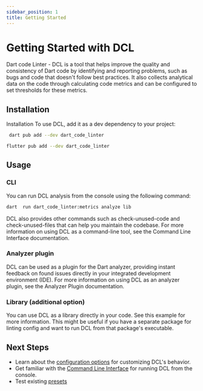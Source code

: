 ```yaml
---
sidebar_position: 1
title: Getting Started
---
```


# Getting Started with DCL


Dart code Linter - DCL is a tool that helps improve the quality and consistency of Dart code by identifying and reporting problems, such as bugs and code that doesn't follow best practices. It also collects analytical data on the code through calculating code metrics and can be configured to set thresholds for these metrics.

## Installation
Installation
To use DCL, add it as a dev dependency to your project:

<Tabs>
  <TabItem value="dart" label="Dart" default>

```sh
 dart pub add --dev dart_code_linter
```

</TabItem>
  <TabItem value="flutter" label="Flutter">

```sh
flutter pub add --dev dart_code_linter
```

</TabItem>

</Tabs>



## Usage
### CLI

You can run DCL analysis from the console using the following command:

```sh
dart  run dart_code_linter:metrics analyze lib 
```

DCL also provides other commands such as check-unused-code and check-unused-files that can help you maintain the codebase. For more information on using DCL as a command-line tool, see the Command Line Interface documentation.
### Analyzer plugin

DCL can be used as a plugin for the Dart analyzer, providing instant feedback on found issues directly in your integrated development environment (IDE). For more information on using DCL as an analyzer plugin, see the Analyzer Plugin documentation.
### Library (additional option)

You can use DCL as a library directly in your code. See this example for more information. This might be useful if you have a separate package for linting config and want to run DCL from that package's executable.
## Next Steps

- Learn about the [configuration options](/docs/configuration/) for customizing DCL's behavior.
- Get familiar with the [Command Line Interface](/docs/cli/) for running DCL from the console.
- Test existing [presets](/docs/configuration/presets)
